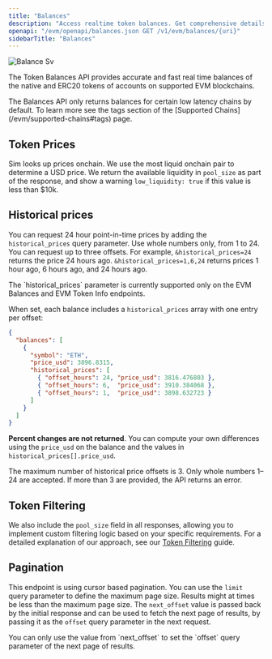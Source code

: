 ```yaml
---
title: "Balances"
description: "Access realtime token balances. Get comprehensive details about native and ERC20 tokens, including token metadata and USD valuations."
openapi: "/evm/openapi/balances.json GET /v1/evm/balances/{uri}"
sidebarTitle: "Balances"
---
```



![Balance Sv](/images/balance.svg)

The Token Balances API provides accurate and fast real time balances of the native and ERC20 tokens of accounts on supported EVM blockchains.

<Note>
  The Balances API only returns balances for certain low latency chains by default.
  To learn more see the tags section of the [Supported Chains](/evm/supported-chains#tags) page.
</Note>

<SupportedChains endpoint="balances" />

## Token Prices

Sim looks up prices onchain. We use the most liquid onchain pair to determine a USD price. We return the available liquidity in `pool_size` as part of the response, and show a warning `low_liquidity:	true` if this value is less than \$10k.

## Historical prices

You can request 24 hour point-in-time prices by adding the `historical_prices` query parameter. Use whole numbers only, from 1 to 24. You can request up to three offsets. For example, `&historical_prices=24` returns the price 24 hours ago. `&historical_prices=1,6,24` returns prices 1 hour ago, 6 hours ago, and 24 hours ago.

<Note>
  The `historical_prices` parameter is currently supported only on the EVM Balances and EVM Token Info endpoints.
</Note>

When set, each balance includes a `historical_prices` array with one entry per offset:

```json
{
  "balances": [
    {
      "symbol": "ETH",
      "price_usd": 3896.8315,
      "historical_prices": [
        { "offset_hours": 24, "price_usd": 3816.476803 },
        { "offset_hours": 6,  "price_usd": 3910.384068 },
        { "offset_hours": 1,  "price_usd": 3898.632723 }
      ]
    }
  ]
}
```

**Percent changes are not returned**. You can compute your own differences using the `price_usd` on the balance and the values in `historical_prices[].price_usd`.

<Warning>
  The maximum number of historical price offsets is 3. Only whole numbers 1–24 are accepted. If more than 3 are provided, the API returns an error.
</Warning>

## Token Filtering

We also include the `pool_size` field in all responses, allowing you to implement custom filtering logic based on your specific requirements. For a detailed explanation of our approach, see our [Token Filtering](/token-filtering) guide.

## Pagination

This endpoint is using cursor based pagination. You can use the `limit` query parameter to define the maximum page size.
Results might at times be less than the maximum page size.
The `next_offset` value is passed back by the initial response and can be used to fetch the next page of results, by passing it as the `offset` query parameter in the next request.

<Warning>
  You can only use the value from `next_offset` to set the `offset` query parameter of the next page of results.
</Warning>
